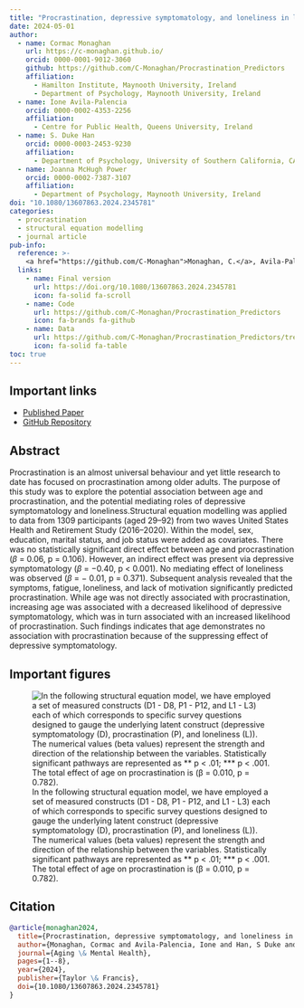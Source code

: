 ```yaml
---
title: "Procrastination, depressive symptomatology, and loneliness in later life"
date: 2024-05-01
author:
  - name: Cormac Monaghan
    url: https://c-monaghan.github.io/
    orcid: 0000-0001-9012-3060
    github: https://github.com/C-Monaghan/Procrastination_Predictors
    affiliation: 
      - Hamilton Institute, Maynooth University, Ireland
      - Department of Psychology, Maynooth University, Ireland
  - name: Ione Avila-Palencia
    orcid: 0000-0002-4353-2256
    affiliation: 
      - Centre for Public Health, Queens University, Ireland
  - name: S. Duke Han
    orcid: 0000-0003-2453-9230
    affiliation: 
      - Department of Psychology, University of Southern California, CA, USA
  - name: Joanna McHugh Power
    orcid: 0000-0002-7387-3107
    affiliation: 
      - Department of Psychology, Maynooth University, Ireland
doi: "10.1080/13607863.2024.2345781"
categories:
  - procrastination
  - structural equation modelling
  - journal article
pub-info:
  reference: >-
    <a href="https://github.com/C-Monaghan">Monaghan, C.</a>, Avila-Palencia, I., Han, S. D., & McHugh Power, J. (2024). Procrastination, depressive symptomatology, and loneliness in later life. <em>Aging & Mental Health, 28</em>(9), 1270–1277. <a href=https://doi.org/10.1080/13607863.2024.2345781><code>10.1080/13607863.2024.2345781</code></a>
  links:
    - name: Final version
      url: https://doi.org/10.1080/13607863.2024.2345781
      icon: fa-solid fa-scroll
    - name: Code
      url: https://github.com/C-Monaghan/Procrastination_Predictors
      icon: fa-brands fa-github
    - name: Data
      url: https://github.com/C-Monaghan/Procrastination_Predictors/tree/main/01__Data
      icon: fa-solid fa-table
toc: true
---
```


## Important links

-   [Published Paper](https://doi.org/10.1080/13607863.2024.2345781){target="_blank"}
-   [GitHub Repository](https://github.com/C-Monaghan/Procrastination_Predictors){target="_blank"}

## Abstract

Procrastination is an almost universal behaviour and yet little research to date has focused on procrastination among older adults. The purpose of this study was to explore the potential association between age and procrastination, and the potential mediating roles of depressive symptomatology and loneliness.Structural equation modelling was applied to data from 1309 participants (aged 29–92) from two waves United States Health and Retirement Study (2016–2020). Within the model, sex, education, marital status, and job status were added as covariates. There was no statistically significant direct effect between age and procrastination ($\beta$ = 0.06, p = 0.106). However, an indirect effect was present via depressive symptomatology ($\beta$ = −0.40, p \< 0.001). No mediating effect of loneliness was observed ($\beta$ = − 0.01, p = 0.371). Subsequent analysis revealed that the symptoms, fatigue, loneliness, and lack of motivation significantly predicted procrastination. While age was not directly associated with procrastination, increasing age was associated with a decreased likelihood of depressive symptomatology, which was in turn associated with an increased likelihood of procrastination. Such findings indicates that age demonstrates no association with procrastination because of the suppressing effect of depressive symptomatology.

## Important figures

![In the following structural equation model, we have employed a set of measured constructs (D1 - D8, P1 - P12, and L1 - L3) each of which corresponds to specific survey questions designed to gauge the underlying latent construct (depressive symptomatology (D), procrastination (P), and loneliness (L)). The numerical values (beta values) represent the strength and direction of the relationship between the variables. Statistically significant pathways are represented as \*\* p \< .01; \*\*\* p \< .001. The total effect of age on procrastination is (β = 0.010, p = 0.782).](./SEM.png)

## Citation

``` bibtex
@article{monaghan2024,
  title={Procrastination, depressive symptomatology, and loneliness in later life},
  author={Monaghan, Cormac and Avila-Palencia, Ione and Han, S Duke and McHugh Power, Joanna},
  journal={Aging \& Mental Health},
  pages={1--8},
  year={2024},
  publisher={Taylor \& Francis},
  doi={10.1080/13607863.2024.2345781}
}
```
